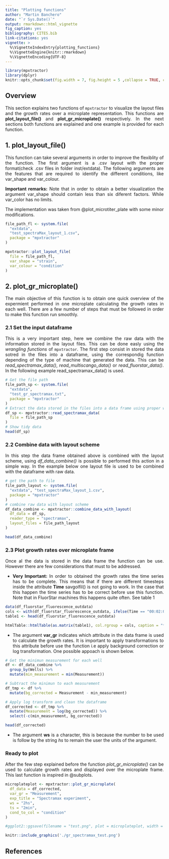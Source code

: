 ```yaml
---
title: "Plotting functions"
author: "Martin Banchero"
date: "`r Sys.Date()`"
output: rmarkdown::html_vignette
fig_caption: yes
bibliography: CITES.bib
link-citations: yes
vignette: >
  %\VignetteIndexEntry{plotting_functions}
  %\VignetteEngine{knitr::rmarkdown}
  %\VignetteEncoding{UTF-8}
---
```

<style>
body {
text-align: justify}
</style>

```r
library(mpxtractor)
library(dplyr)
knitr::opts_chunk$set(fig.width = 7, fig.height = 5 ,collapse = TRUE, comment = "#>")
```


## Overview
This section explains two functions of `mpxtractor` to visualize the layout files  and the growth rates over a microplate representation. This functions are 
**plot_layout_file()** and **plot_gr_microplate()** respectively.
In the next sections both functions are explained and one example is provided for 
each function.

## 1. **plot_layout_file()** 
This function can take several arguments in order to improve the flexiblity of the function. The first argument is a .csv layout with the proper format(check .csv files in folder inst/extdata). The following arguments are the features that are required to identify the different conditions, like var_shape and var_colour. 

**Important remarks:** Note that in order to obtain a better visualization the argument
var_shape should contain less than six diferent factors. While var_color has no limits.

The implementation was taken from @plot_microtiter_plate with some minor
modifications.

```r

file_path_fl <- system.file(
  "extdata",
  "test_spectraMax_layout_1.csv",
  package = "mpxtractor"
)

mpxtractor::plot_layout_file(
  file = file_path_fl,
  var_shape = "strain",
  var_colour = "condition"
)

```



## 2. **plot_gr_microplate()**
The main objective of this function is to obtain one quick overview of the 
expermient performed in one microplate calculating the growth rates in each well.
There are a few number of steps that must be followed in order to make this function
run smoothly. 

### 2.1 Set the input dataframe
This is a very important step, here we combine the raw data with the information 
stored in the layout files. This can be done easly using the *wrangling functions*
of `mpxtractor`. The first step consist in stored the data sotred in the files
into a dataframe, using the correspondig function depending of the type of machine
that generated the data. This can be *read_spectramax_data()*, *read_multiscango_data()*
or *read_fluorstar_data()*. In the following example read_spectramax_data() is used.

```r
# Get the file path 
file_path_sp <- system.file(
  "extdata",
  "test_gr_spectramax.txt",
  package = "mpxtractor"
)
# Extract the data stored in the files into a data frame using proper wrangling function
df_sp <- mpxtractor::read_spectramax_data(
  file = file_path_sp
)
# Show tidy data 
head(df_sp)
```

### 2.2 Combine data with layout scheme
In this step the data frame obtained above is combined with the layout scheme, 
using *df_data_combine()* is possible to performed this action in a simple way.
In the example below one layout file is used to be combined with the dataframe
with raw data.

```r
# get the path to file
file_path_layout <- system.file(
  "extdata", "test_spectraMax_layout_1.csv",
  package = "mpxtractor"
)
# combine raw data with layout scheme
df_data_combine <- mpxtractor::combine_data_with_layout(
  df_data = df_sp, 
  reader_type = "spectramax", 
  layout_files = file_path_layout
)

head(df_data_combine)
```


### 2.3 Plot growth rates over microplate frame
Once al the data is stored in the data frame the function can be use. However 
there are few considerations that must to be addressed. 

- **Very Important:** In order to obtained the growth rates the time series has to be complete. This means that if there are different timesteps inside the attribute **Time** savgolfil() is not going to work. In the case that this happen the time series has to be correct before use this function. Note that in FluorStar machines this happens quite often. See table 1

```r
data(df_fluorstar_fluorescence_outdata)
cols <- with(df_fluorstar_fluorescence_outdata, ifelse(Time == "00:02:00", 'magenta', 'white'))
table1 <- head(df_fluorstar_fluorescence_outdata)

htmlTable::htmlTable(as.matrix(table1), col.rgroup = cols, caption = "**Table 1:** Shown in magenta the row containing the time value that breaks the time series")
```



- The argument **var_gr** indicates which attribute in the data frame is used to calculate the growth rates. It is important to apply transformations to this attribute before use the function i.e apply background correction or log transformation. One possible appoach is shown
below.

```r
# Get the minimun measurement for each well
df <- df_data_combine %>%
  group_by(Wells) %>%
  mutate(min_measurement = min(Measurement))

# Subtract the minimun to each measurement
df_tmp <- df %>%
  mutate(bg_corrected = Measurement - min_measurement)

# Apply log transform and clean the dataframe
df_corrected <- df_tmp %>%
  mutate(Measurement = log(bg_corrected)) %>%
  select(-c(min_measurement, bg_corrected))

head(df_corrected)  

```

- The argument **ws** is a character, this is because the number to be used is follow by the string *hs* to remain the user the units of the argument.


### Ready to plot
After the few step explained before the function *plot_gr_microplate()* can be 
used to calculate growth rates and displayed over the microplate frame. This last function is inspired in @subplots.
```r
microplateplot <- mpxtractor::plot_gr_microplate(
  df_data = df_corrected,
  var_gr = "Measurement",
  exp_title = "Spectramax experiment",
  ws = "2hs", 
  ts = "2min",
  cond_to_col = "condition"
)

#ggplot2::ggsave(filename = "test.png", plot = microplateplot, width = 70, height = 50, units = "cm")
```

```r
knitr::include_graphics('./gr_spectramax_test.png')
```



## References


